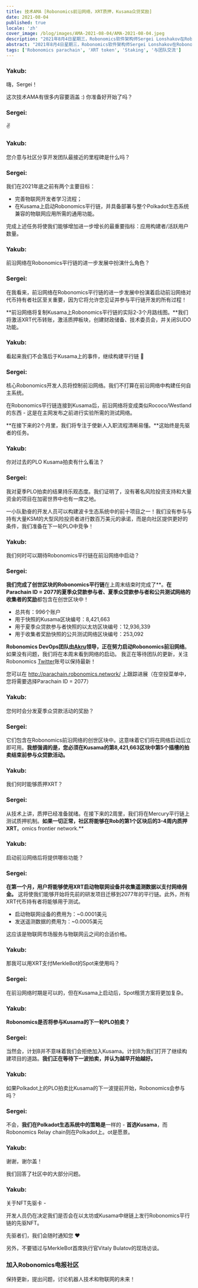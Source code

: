 ```yaml
---
title: 技术AMA [Robonomics前沿网络，XRT质押，Kusama众贷奖励]
date: 2021-08-04
published: true
locale: 'zh'
cover_image: /blog/images/AMA-2021-08-04/AMA-2021-08-04.jpeg
description: "2021年8月4日星期三，Robonomics软件架构师Sergei Lonshakov在Robonomics电报社区举办了技术AMA。我们讨论了Robonomics前沿网络、XRT质押、Kusama众贷奖励。"
abstract: "2021年8月4日星期三，Robonomics软件架构师Sergei Lonshakov在Robonomics电报社区举办了技术AMA。我们讨论了Robonomics前沿网络、XRT质押、Kusama众贷奖励。"
tags: ['Robonomics parachain', 'XRT token', 'Staking', '与团队交流']
---
```


<TextCard image="/avatars/Yakub-Sheikh.jpg" back="transparent">

### Yakub:

嗨，Sergei！

这次技术AMA有很多内容要涵盖 :)
你准备好开始了吗？

</TextCard>

<TextCard image="/avatars/Sergei-Lonshakov.jpg" back="transparent">

### Sergei:

✌️

</TextCard>

<TextCard image="/avatars/Yakub-Sheikh.jpg" back="transparent">

### Yakub:

您介意与社区分享开发团队最接近的里程碑是什么吗？

</TextCard>

<TextCard image="/avatars/Sergei-Lonshakov.jpg" back="transparent">

### Sergei:

我们在2021年底之前有两个主要目标：

- 完善物联网开发者学习流程；
- 在Kusama上启动Robonomics平行链，并具备部署与整个Polkadot生态系统兼容的物联网应用所需的通用功能。

完成上述任务将使我们能够增加进一步增长的最重要指标：应用构建者/活跃用户数量。

</TextCard>

<TextCard image="/avatars/Yakub-Sheikh.jpg" back="transparent">

### Yakub:

前沿网络在Robonomics平行链的进一步发展中扮演什么角色？

</TextCard>

<TextCard image="/avatars/Sergei-Lonshakov.jpg" back="transparent">

### Sergei:

在我看来，前沿网络在Robonomics平行链的进一步发展中扮演着启动前沿网络对代币持有者社区至关重要，因为它将允许您见证并参与平行链开发的所有过程！

**前沿网络将复制Kusama上Robonomics平行链的实际2-3个月路线图。**我们将激活XRT代币转账，激活质押板块，创建财政储备、技术委员会，并关闭SUDO功能。

</TextCard>

<TextCard image="/avatars/Yakub-Sheikh.jpg" back="transparent">

### Yakub:

看起来我们不会落后于Kusama上的事件，继续构建平行链 🤟

</TextCard>

<TextCard image="/avatars/Sergei-Lonshakov.jpg" back="transparent">

### Sergei:

核心Robonomics开发人员将控制前沿网络。我们不打算在前沿网络中构建任何自主系统。

在Robonomics平行链连接到Kusama后，前沿网络将变成类似Rococo/Westland的东西 - 这是在主网发布之前进行实验所需的测试网络。

**在接下来的2个月里，我们将专注于使新人入职流程清晰易懂。**这始终是先驱者的任务。

</TextCard>

<TextCard image="/avatars/Yakub-Sheikh.jpg" back="transparent">

### Yakub:

你对过去的PLO Kusama拍卖有什么看法？

</TextCard>

<TextCard image="/avatars/Sergei-Lonshakov.jpg" back="transparent">

### Sergei:

我对夏季PLO拍卖的结果持乐观态度。我们证明了，没有著名风险投资支持和大量资金的项目在加密世界中也有一席之地。

一小队勤奋的开发人员可以构建波卡生态系统中的前十项目之一！我们没有参与与持有大量KSM的大型风险投资者进行数百万美元的承诺，而是向社区提供更好的条件，我们准备在下一轮PLO中竞争！

</TextCard>

<TextCard image="/avatars/Yakub-Sheikh.jpg" back="transparent">

### Yakub:

我们何时可以期待Robonomics平行链在前沿网络中启动？

</TextCard>

<TextCard image="/avatars/Sergei-Lonshakov.jpg" back="transparent">

### Sergei:

**我们完成了创世区块的Robonomics平行链**在上周末结束时完成了**。**在Parachain ID = 2077的夏季众贷款参与者、夏季众贷款参与者和公共测试网络的收集者的奖励**都包含在创世区块中！

- 总共有：996个账户
- 用于快照的Kusama区块编号：8,421,663
- 用于夏季众贷款参与者快照的以太坊区块编号：12,936,339
- 用于收集者奖励快照的公共测试网络区块编号：253,092

**Robonomics DevOps团队由[Akru](https://github.com/akru)领导，正在努力启动Robonomics前沿网络**。如果没有问题，我们将在本周末看到网络的启动。
我正在等待团队的更新，关注Robonomics [Twitter](https://twitter.com/AIRA_Robonomics/)账号以保持最新！

您可以在 http://parachain.robonomics.network/ 上跟踪进展（在空投菜单中，您将需要选择Parachain ID = 2077）

</TextCard>

<TextCard image="/avatars/Yakub-Sheikh.jpg" back="transparent">

### Yakub:

您何时会分发夏季众贷款活动的奖励？

</TextCard>

<TextCard image="/avatars/Sergei-Lonshakov.jpg" back="transparent">

### Sergei:

它们包含在Robonomics前沿网络的创世区块中。这意味着它们将在网络启动后立即可用。**我想强调的是，您必须在Kusama的第8,421,663区块中第5个插槽的拍卖结束前参与众贷款活动。**

</TextCard>

<TextCard image="/avatars/Yakub-Sheikh.jpg" back="transparent">

### Yakub:

我们何时能够质押XRT？

</TextCard>

<TextCard image="/avatars/Sergei-Lonshakov.jpg" back="transparent">

### Sergei:

从技术上讲，质押已经准备就绪。在接下来的2周里，我们将在Mercury平行链上测试质押机制。**如果一切正常，社区将能够在Rob的第1个区块后的3-4周内质押XRT**。omics frontier network.**

</TextCard>

<TextCard image="/avatars/Yakub-Sheikh.jpg" back="transparent">

### Yakub:

启动前沿网络后将提供哪些功能？

</TextCard>

<TextCard image="/avatars/Sergei-Lonshakov.jpg" back="transparent">

### Sergei:

**在第一个月，用户将能够使用XRT启动物联网设备并收集遥测数据以支付网络佣金。** 这将使我们能够开始将先前的研发项目迁移到2077年的平行链。此外，所有XRT代币持有者将能够用于测试。

- 启动物联网设备的费用为：~0.0001美元
- 发送遥测数据的费用为：~0.0005美元

这应该是物联网市场服务与物联网云之间的合适价格。


</TextCard>

<TextCard image="/avatars/Yakub-Sheikh.jpg" back="transparent">

### Yakub:

那我可以用XRT支付MerkleBot的Spot来使用吗？

</TextCard>


<TextCard image="/avatars/Sergei-Lonshakov.jpg" back="transparent">

### Sergei:

在前沿网络时期是可以的，但在Kusama上启动后，Spot租赁方案将更加复杂。

</TextCard>

<TextCard image="/avatars/Yakub-Sheikh.jpg" back="transparent">

### Yakub:

**Robonomics是否将参与Kusama的下一轮PLO拍卖？**

</TextCard>

<TextCard image="/avatars/Sergei-Lonshakov.jpg" back="transparent">

### Sergei:

当然会，计划B并不意味着我们会拒绝加入Kusama。计划B为我们打开了继续构建项目的道路。**我们正在等待下一波拍卖，并认为越早开始越好。**

</TextCard>

<TextCard image="/avatars/Yakub-Sheikh.jpg" back="transparent">

### Yakub:

如果Polkadot上的PLO拍卖比Kusama的下一波提前开始，Robonomics会参与吗？

</TextCard>

<TextCard image="/avatars/Sergei-Lonshakov.jpg" back="transparent">

### Sergei:

不会，**我们在Polkadot生态系统中的策略是**一样的 - **首选Kusama**，而Robonomics Relay chain则在Polkadot上。ot是愿景。

</TextCard>

<TextCard image="/avatars/Yakub-Sheikh.jpg" back="transparent">

### Yakub:

谢谢，谢尔盖！

我们回答了社区中的大部分问题。

</TextCard>

<TextCard image="/avatars/Yakub-Sheikh.jpg" back="transparent">

### Yakub:

关于NFT先驱卡 -

开发人员仍在决定我们是否会在以太坊或Kusama中继链上发行Robonomics平行链的先驱NFT。

先驱者们，我们会随时通知您 ♥️

另外，不要错过与MerkleBot首席执行官Vitaly Bulatov的现场访谈。

<YouTube id="https://www.youtube.com/watch?v=qX24V99GeW4" posterQuality="max" />

</TextCard>

<TextCard icon="/icons/icon-notification.png" link="https://t.me/robonomics">

### 加入Robonomics电报社区

保持更新，提出问题，讨论机器人技术和物联网的未来！

</TextCard>